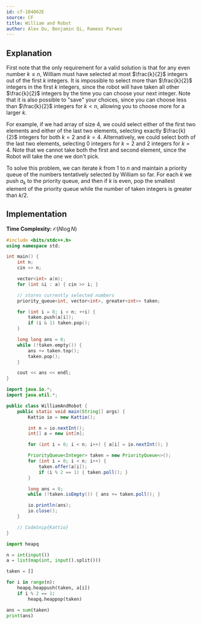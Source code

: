 ```yaml
---
id: cf-104002E
source: CF
title: William and Robot
author: Alex Du, Benjamin Qi, Rameez Parwez
---
```


## Explanation

First note that the only requirement for a valid solution is that for any even number $k \leq n$, William must have selected at most $\frac{k}{2}$ integers out of the first $k$ integers.
It is impossible to select more than $\frac{k}{2}$ integers in the first $k$ integers, since the robot will have taken all other $\frac{k}{2}$ integers by the time you can choose your next integer.
Note that it is also possible to "save" your choices, since you can choose less than $\frac{k}{2}$ integers for $k < n$, allowing you to choose more for a larger $k$.

For example, if we had array of size $4$, we could select either of the first two elements and either of the last two elements, selecting exactly $\frac{k}{2}$ integers for both $k = 2$ and $k = 4$.
Alternatively, we could select both of the last two elements, selecting 0 integers for $k = 2$ and $2$ integers for $k = 4$.
Note that we cannot take both the first and second element, since the Robot will take the one we don't pick.

To solve this problem, we can iterate $k$ from $1$ to $n$ and maintain a priority queue of the numbers tentatively selected by William so far. For each $k$ we push $a_k$ to the priority queue, and then if $k$ is even, pop the smallest element of the priority queue while the number of taken integers is greater than $k/2$.

## Implementation

**Time Complexity:** $\mathcal{O}(N \log N)$

<LanguageSection>
<CPPSection>

```cpp
#include <bits/stdc++.h>
using namespace std;

int main() {
	int n;
	cin >> n;

	vector<int> a(n);
	for (int &i : a) { cin >> i; }

	// stores currently selected numbers
	priority_queue<int, vector<int>, greater<int>> taken;

	for (int i = 0; i < n; ++i) {
		taken.push(a[i]);
		if (i & 1) taken.pop();
	}

	long long ans = 0;
	while (!taken.empty()) {
		ans += taken.top();
		taken.pop();
	}

	cout << ans << endl;
}
```

</CPPSection>
<JavaSection>

```java
import java.io.*;
import java.util.*;

public class WilliamAndRobot {
	public static void main(String[] args) {
		Kattio io = new Kattio();

		int n = io.nextInt();
		int[] a = new int[n];

		for (int i = 0; i < n; i++) { a[i] = io.nextInt(); }

		PriorityQueue<Integer> taken = new PriorityQueue<>();
		for (int i = 0; i < n; i++) {
			taken.offer(a[i]);
			if (i % 2 == 1) { taken.poll(); }
		}

		long ans = 0;
		while (!taken.isEmpty()) { ans += taken.poll(); }

		io.println(ans);
		io.close();
	}

	// CodeSnip{Kattio}
}
```

</JavaSection>
<PySection>

```py
import heapq

n = int(input())
a = list(map(int, input().split()))

taken = []

for i in range(n):
	heapq.heappush(taken, a[i])
	if i % 2 == 1:
		heapq.heappop(taken)

ans = sum(taken)
print(ans)
```

</PySection>
</LanguageSection>
